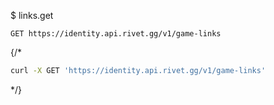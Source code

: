 $ links.get
```
GET https://identity.api.rivet.gg/v1/game-links
```


{/*<RequestExample>
```bash curl
curl -X GET 'https://identity.api.rivet.gg/v1/game-links'
```
</RequestExample>*/}
